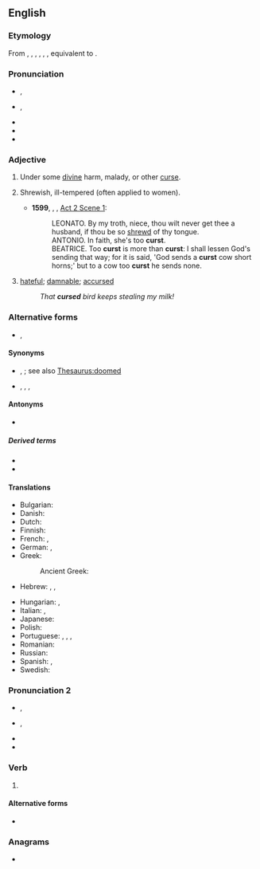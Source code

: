 {{also|cursèd}}
==English==

===Etymology===
From {{inh|en|enm|cursed}}, {{m|enm|cursd}}, {{m|enm|curst}}, {{m|enm|corsed}}, {{m|enm|curset}}, {{m|enm|cursyd}}, equivalent to {{suffix|en|curse|ed}}.

===Pronunciation===
* {{a|UK}} {{enPR|kûrsʹĭd|kûrst}}, {{IPA|/ˈkɜːsɪd/|/kɜːst/|lang=en}}
* {{a|US}} {{enPR|kûrsʹĭd|kûrst}}, {{IPA|/ˈkɝsɪd/|/kɝst/|[ˈkʰɝsɪ̈d]|[kʰɝst]|lang=en}}
* {{audio|En-us-cursed.ogg|Audio (US)|lang=en}}
* {{rhymes|ɜː(ɹ)sɪd|ɜː(ɹ)st|lang=en}}
* {{hyphenation|cursed|lang=en}}

===Adjective===
{{en-adj}}

# Under some [[divine]] harm, malady, or other [[curse]].
# {{lb|en|obsolete}} Shrewish, ill-tempered (often applied to women).
#* '''1599''', {{w|William Shakespeare}}, ''{{w|Much Ado About Nothing}}'', [[s:Much Ado About Nothing (Shakespeare)|Act 2 Scene 1]]:
#*: LEONATO. By my troth, niece, thou wilt never get thee a husband, if thou be so [[shrewd]] of thy tongue.
#*: ANTONIO. In faith, she's too '''curst'''.
#*: BEATRICE. Too '''curst''' is more than '''curst''': I shall lessen God's sending that way; for it is said, 'God sends a '''curst''' cow short horns;' but to a cow too '''curst''' he sends none.
# [[hateful]]; [[damnable]]; [[accursed]]
#: ''That '''cursed''' bird keeps stealing my milk!''

===Alternative forms===
* {{l|en|cursèd}}, {{l|en|curséd}} {{qualifier|poetic}}

====Synonyms====
* {{sense|having some sort of divine harm}} {{l|en|accursed}}, {{l|en|cussed}} {{q|US slang}}; see also [[Thesaurus:doomed]]
* {{sense|shrewish}} {{l|en|harpyish}}, {{l|en|harpylike}}, {{l|en|shrewish}}, {{l|en|shrewlike}}

====Antonyms====
* {{sense|having some sort of divine harm}} {{l|en|blessed}}

=====Derived terms=====
* {{l|en|cursedly}}
* {{l|en|cursedness}}

====Translations====
{{trans-top|having some sort of divine harm}}
* Bulgarian: {{t+|bg|прокълнат}}
* Danish: {{t|da|forbandet}}
* Dutch: {{t+|nl|vervloekt}}
* Finnish: {{t+|fi|kirottu}}
* French: {{t+|fr|maudit|m}}, {{t+|fr|maudite|f}}
* German: {{t+|de|verflucht}}, {{t+|de|verwünscht}}
* Greek: {{t+|el|καταραμένος|m}}
*: Ancient Greek: {{t|grc|κατάρατος}}
* Hebrew: {{t|he|מקולל|m|tr=mequlal}}, {{t|he|מקוללת|f|tr=mequlelet}}, {{t+|he|אָרוּר|m|tr=arúr}}
{{trans-mid}}
* Hungarian: {{t+|hu|átkozott}}, {{t+|hu|elátkozott}}
* Italian: {{t+|it|maledetto|m}}, {{t+|it|maledetta|f}}
* Japanese: {{t|ja|呪われた|tr=のろわれた, norowareta}}
* Polish: {{t+|pl|przeklęty}}
* Portuguese: {{t+|pt|amaldiçoado|m}}, {{t|pt|amaldiçoada|f}}, {{t+|pt|maldito|m}}, {{t+|pt|maldita|f}}
* Romanian: {{t+|ro|blestemat}}
* Russian: {{t+|ru|проклятый}}
* Spanish: {{t+|es|maldito|m}}, {{t+|es|maldita|f}}
* Swedish: {{t+|sv|förbannad}}
{{trans-bottom}}

===Pronunciation 2===
* {{a|UK}} {{enPR|kûrst}}, {{IPA|/kɜːst/|lang=en}}
* {{a|US}} {{enPR|kûrst}}, {{IPA|/kɝst/|[kʰɝst]|lang=en}}
* {{rhymes|ɜː(ɹ)st|lang=en}}
* {{hyphenation|cursed|lang=en}}

===Verb===
{{head|en|verb form}}

# {{en-past of|curse}}

====Alternative forms====
* {{l|en|curst}} {{qualifier|archaic}}

{{catlangname|en|terms with unexpected syllabic -ed}}

===Anagrams===
* {{anagrams|en|crudes}}